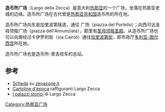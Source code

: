 {{coord|44|24|47.60|N|8|55|49.80|E|scale:5000|display=title}}
'''造币所广场'''（Largo della Zecca）是意大利[[热那亚|热那亚]]的一个广场，坐落在热那亚老城的边缘。造币所广场在古代曾是[[热那亚共和国|热那亚共和国]]造币所的所在地。

造币所广场向东是加里波第隧道，通往 广场（piazza del Portello）；向西可达圣母领报广场（piazza dell'Annunziata），那里有[[圣母领报圣殿_(热那亚)|圣母领报圣殿]]。从造币所广场也可以向南经过卡伊罗利街（via Cairoli）通往[[加里波第街_(热那亚)|加里波第街]]，即市政厅[[多利亚-图尔西宫|多利亚-图尔西宫]]所在地。

造币所广场也是造币所-里吉缆车的总站。

==参考==
*[https://web.archive.org/web/20160304192339/http://ww1.zenazone.it/initialize.php?app=zenazone&mod=zones_home&zone_id=273 Scheda] su [https://web.archive.org/web/20141206125402/http://ww1.zenazone.it/ zenazone.it]
* [https://web.archive.org/web/20131127193343/http://www.liguriacards.com/genova/zecca/zecca.html Cartoline d'epoca] raffiguranti Largo Zecca
* [http://www.irolli.it/genova_unesco/ST/Largo_Zecca.html I palazzi storici] {{Wayback|url=http://www.irolli.it/genova_unesco/ST/Largo_Zecca.html |date=20160304132706 }} di Largo Zecca

[[Category:热那亚广场|Category:热那亚广场]]